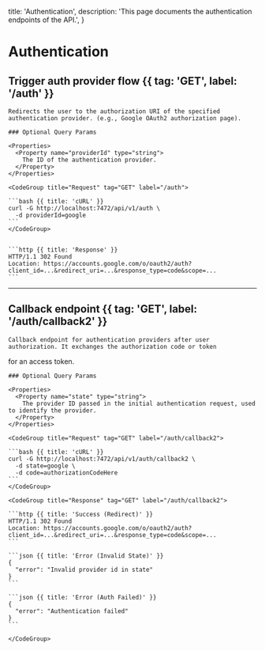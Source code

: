   title: 'Authentication',
  description:
    'This page documents the authentication endpoints of the API.',
}

# Authentication

## Trigger auth provider flow {{ tag: 'GET', label: '/auth' }}

<Row>
  <Col>

    Redirects the user to the authorization URI of the specified authentication provider. (e.g., Google OAuth2 authorization page).

    ### Optional Query Params

    <Properties>
      <Property name="providerId" type="string">
        The ID of the authentication provider.
      </Property>
    </Properties>

  </Col>

  <Col sticky>

    <CodeGroup title="Request" tag="GET" label="/auth">

    ```bash {{ title: 'cURL' }}
    curl -G http://localhost:7472/api/v1/auth \
      -d providerId=google 
    ```
    </CodeGroup>

    
    ```http {{ title: 'Response' }}
    HTTP/1.1 302 Found
    Location: https://accounts.google.com/o/oauth2/auth?client_id=...&redirect_uri=...&response_type=code&scope=...
    ```

  </Col>
</Row>

---

## Callback endpoint {{ tag: 'GET', label: '/auth/callback2' }}

<Row>
  <Col>

    Callback endpoint for authentication providers after user authorization. It exchanges the authorization code or token
  for an access token.

    ### Optional Query Params

    <Properties>
      <Property name="state" type="string">
        The provider ID passed in the initial authentication request, used to identify the provider.
      </Property>
    </Properties>

  </Col>

  <Col sticky>

    <CodeGroup title="Request" tag="GET" label="/auth/callback2">

    ```bash {{ title: 'cURL' }}
    curl -G http://localhost:7472/api/v1/auth/callback2 \
      -d state=google \
      -d code=authorizationCodeHere
    ```
    </CodeGroup>

    <CodeGroup title="Response" tag="GET" label="/auth/callback2">

    ```http {{ title: 'Success (Redirect)' }}
    HTTP/1.1 302 Found
    Location: https://accounts.google.com/o/oauth2/auth?client_id=...&redirect_uri=...&response_type=code&scope=...
    ```

    ```json {{ title: 'Error (Invalid State)' }}
    {
      "error": "Invalid provider id in state"
    }
    ```

    ```json {{ title: 'Error (Auth Failed)' }}
    {
      "error": "Authentication failed"
    }
    ```

    </CodeGroup>
  </Col>
</Row>
